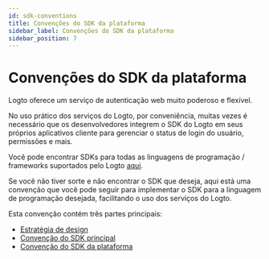 ```yaml
---
id: sdk-conventions
title: Convenções do SDK da plataforma
sidebar_label: Convenções do SDK da plataforma
sidebar_position: 7
---
```


# Convenções do SDK da plataforma

Logto oferece um serviço de autenticação web muito poderoso e flexível.

No uso prático dos serviços do Logto, por conveniência, muitas vezes é necessário que os desenvolvedores integrem o SDK do Logto em seus próprios aplicativos cliente para gerenciar o status de login do usuário, permissões e mais.

Você pode encontrar SDKs para todas as linguagens de programação / frameworks suportados pelo Logto [aqui](/quick-starts).

Se você não tiver sorte e não encontrar o SDK que deseja, aqui está uma convenção que você pode seguir para implementar o SDK para a linguagem de programação desejada, facilitando o uso dos serviços do Logto.

Esta convenção contém três partes principais:

- [Estratégia de design](/developers/sdk-conventions/design-strategy)
- [Convenção do SDK principal](/developers/sdk-conventions/core-sdk-convention)
- [Convenção do SDK da plataforma](/developers/sdk-conventions/platform-sdk-convention)
